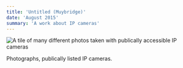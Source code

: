 ```yaml
---
title: 'Untitled (Muybridge)'
date: 'August 2015'
summary: 'A work about IP cameras'
---
```


<Image
	src='/2015/cam.jpg'
	width={700}
	height={300}
	alt='A tile of many different photos taken with publically accessible IP cameras'
	className='py-4'
/>

Photographs, publically listed IP cameras.
